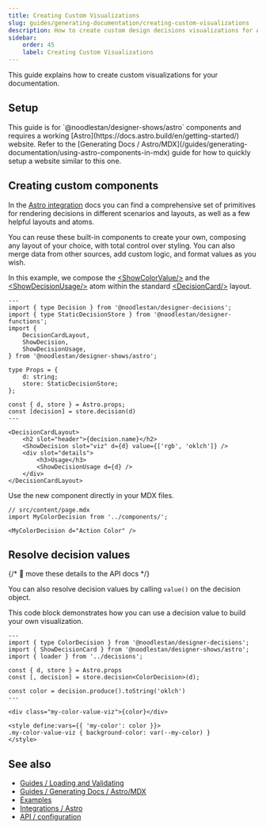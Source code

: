 ```yaml
---
title: Creating Custom Visualizations
slug: guides/generating-documentation/creating-custom-visualizations
description: How to create custom design decisions visualizations for Astro/Starlight based docs
sidebar:
    order: 45
    label: Creating Custom Visualizations
---
```



This guide explains how to create custom visualizations for your documentation.

## Setup

<Aside type="note">
    This guide is for `@noodlestan/designer-shows/astro` components and requires a working
    [Astro](https://docs.astro.build/en/getting-started/) website. Refer to the [Generating Docs /
    Astro/MDX](/guides/generating-documentation/using-astro-components-in-mdx) guide for how to
    quickly setup a website similar to this one.
</Aside>

## Creating custom components

In the [Astro integration](/integrations/Astro) docs you can find a comprehensive set of primitives for rendering decisions in different scenarios and layouts, as well as a few helpful layouts and atoms.

You can reuse these built-in components to create your own, composing any layout of your choice, with total control over styling. You can also merge data from other sources, add custom logic, and format values as you wish.

In this example, we compose the [&lt;ShowColorValue/&gt;](/integrations/Astro/Composable/Values/#showcolorvalue) and the [&lt;ShowDecisionUsage/&gt;](/integrations/Astro/Composable/Attributes/#showdecisionusage) atom within the standard [&lt;DecisionCard/&gt;](/integrations/Astro/ShowDecisionCard) layout.

```astro title="MyColorDecision.Astro"
---
import { type Decision } from '@noodlestan/designer-decisions';
import { type StaticDecisionStore } from '@noodlestan/designer-functions';
import {
    DecisionCardLayout,
    ShowDecision,
    ShowDecisionUsage,
} from '@noodlestan/designer-shows/astro';

type Props = {
    d: string;
    store: StaticDecisionStore;
};

const { d, store } = Astro.props;
const [decision] = store.decision(d)
---

<DecisionCardLayout>
    <h2 slot="header">{decision.name}</h2>
    <ShowDecision slot="viz" d={d} value={['rgb', 'oklch']} />
    <div slot="details">
        <h3>Usage</h3>
        <ShowDecisionUsage d={d} />
    </div>
</DecisionCardLayout>
```

Use the new component directly in your MDX files.

```mdx
// src/content/page.mdx
import MyColorDecision from '../components/';

<MyColorDecision d="Action Color" />
```

## Resolve decision values

{/* 🚧 move these details to the API docs */}

You can also resolve decision values by calling `value()` on the decision object.

This code block demonstrates how you can use a decision value to build your own visualization.

```astro
---
import { type ColorDecision } from '@noodlestan/designer-decisions';
import { ShowDecisionCard } from '@noodlestan/designer-shows/astro';
import { loader } from '../decisions';

const { d, store } = Astro.props
const [, decision] = store.decision<ColorDecision>(d);

const color = decision.produce().toString('oklch')
---

<div class="my-color-value-viz">{color}</div>

<style define:vars={{ 'my-color': color }}>
.my-color-value-viz { background-color: var(--my-color) }
</style>
```

## See also

-   [Guides / Loading and Validating](/guides/loading-and-validating-design-decisions/)
-   [Guides / Generating Docs / Astro/MDX](/guides/generating-documentation/using-astro-components-in-mdx/)
-   [Examples](/examples)
-   [Integrations / Astro](/integrations/Astro)
-   [API / configuration](/api/configuration)
